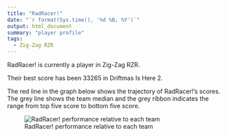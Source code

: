 ```yaml
---
title: "RadRacer!"
date: "`r format(Sys.time(), '%d %B, %Y')`"
output: html_document
summary: "player profile"
tags:
  - Zig-Zag RZR
---
```


RadRacer! is currently a player in Zig-Zag RZR.

Their best score has been 33265 in Driftmas Is Here 2.

The red line in the graph below shows the trajectory of RadRacer!'s scores. The grey line shows the team median and the grey ribbon indicates the range from top five score to bottom five score.

![RadRacer! performance relative to each team](RadRacer.jpg)
